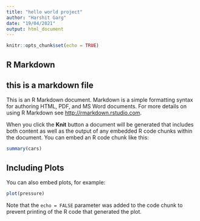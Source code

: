 ```yaml
---
title: "hello world project"
author: "Harshit Garg"
date: "19/04/2021"
output: html_document
---
```


```r
knitr::opts_chunk$set(echo = TRUE)
```

## R Markdown
## this is a markdown file


This is an R Markdown document. Markdown is a simple formatting syntax for authoring HTML, PDF, and MS Word documents. For more details on using R Markdown see <http://rmarkdown.rstudio.com>.

When you click the **Knit** button a document will be generated that includes both content as well as the output of any embedded R code chunks within the document. You can embed an R code chunk like this:

```r
summary(cars)
```

## Including Plots

You can also embed plots, for example:

```r
plot(pressure)
```

Note that the `echo = FALSE` parameter was added to the code chunk to prevent printing of the R code that generated the plot.
